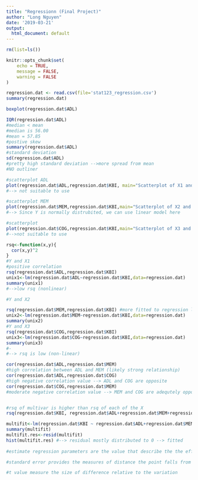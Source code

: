 ```yaml
---
title: "Regressionn (Final Project)"
author: "Long Nguyen"
date: '2019-03-21'
output: 
  html_document: default
---
```


```r
rm(list=ls())
```

```r
knitr::opts_chunk$set(
	echo = TRUE,
	message = FALSE,
	warning = FALSE
)
```


```r
regression.dat <- read.csv(file='stat123_regression.csv')
summary(regression.dat)

```

```r
boxplot(regression.dat$ADL)

IQR(regression.dat$ADL)
#median < mean
#median is 56.00
#mean = 57.85
#postive skew
summary(regression.dat$ADL)
#standard deviation
sd(regression.dat$ADL)
#pretty high standard deviation -->more spread from mean
#NO outliner
```

```r
#scatterplot ADL
plot(regression.dat$ADL,regression.dat$KBI, main="Scatterplot of X1 and Y",xlab="X1",ylab="Y")
#--> not suitable to use

#scatterplot MEM
plot(regression.dat$MEM,regression.dat$KBI,main="Scatterplot of X2 and Y",xlab="X2",ylab="Y")
#--> Since Y is normally distrubited, we can use linear model here

#scatterplot 
plot(regression.dat$COG,regression.dat$KBI,main="Scatterplot of X3 and Y",xlab="X3",ylab="Y")
#-->not suitable to use
```

```r

rsq<-function(x,y){
  cor(x,y)^2
}
#Y and X1
#positive correlation
rsq(regression.dat$ADL,regression.dat$KBI)
unix1<-lm(regression.dat$ADL~regression.dat$KBI,data=regression.dat)
summary(unix1)
#-->low rsq (nonlinear)

#Y and X2

rsq(regression.dat$MEM,regression.dat$KBI) #more fitted to regression line (conditonally linear)
unix2<-lm(regression.dat$MEM~regression.dat$KBI,data=regression.dat)
summary(unix2)
#Y and X3
rsq(regression.dat$COG,regression.dat$KBI)
unix3<-lm(regression.dat$COG~regression.dat$KBI,data=regression.dat)
summary(unix3)
#-
#--> rsq is low (non-linear)

cor(regression.dat$ADL,regression.dat$MEM)
#high correlation between ADL and MEM (likely strong relationship)
cor(regression.dat$ADL,regression.dat$COG)
#high negative correlation value --> ADL and COG are opposite
cor(regression.dat$COG,regression.dat$MEM)
#moderate negative correlation value --> MEM and COG are adequtely opposite


#rsq of multivar is higher than rsq of each of the X 
rsq(regression.dat$KBI, regression.dat$ADL+regression.dat$MEM+regression.dat$COG)

multifit<-lm(regression.dat$KBI ~ regression.dat$ADL+regression.dat$MEM+regression.dat$COG,data=regression.dat)
summary(multifit)
multifit.res<-resid(multifit)
hist(multifit.res) #--> residual mostly distributed to 0 --> fitted
 
#estimate regression parameters are the value that describe the the effect of the independent variables (X1,2,3) are having on Y

#standard error provides the measures of distance the point falls from regression line of (X1,2,3 to Y)

#t value measure the size of difference relative to the variation
```